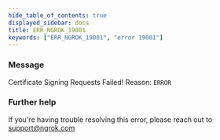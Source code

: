 ```yaml
---
hide_table_of_contents: true
displayed_sidebar: docs
title: ERR_NGROK_19001
keywords: ["ERR_NGROK_19001", "error 19001"]
---
```


### Message

Certificate Signing Requests Failed! Reason: `ERROR`

### Further help

If you're having trouble resolving this error, please reach out to [support@ngrok.com](mailto:support@ngrok.com?subject=Help%20with%20ERR_NGROK_19001)
